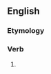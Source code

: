 ==English==

===Etymology===
{{suffix|catch|eth}}

===Verb===
{{en-verb form}}

# {{en-archaic third-person singular of|catch}}